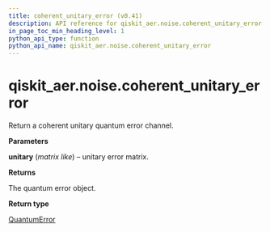 ```yaml
---
title: coherent_unitary_error (v0.41)
description: API reference for qiskit_aer.noise.coherent_unitary_error in qiskit v0.41
in_page_toc_min_heading_level: 1
python_api_type: function
python_api_name: qiskit_aer.noise.coherent_unitary_error
---
```


<span id="qiskit-aer-noise-coherent-unitary-error" />

# qiskit\_aer.noise.coherent\_unitary\_error

<Function id="qiskit_aer.noise.coherent_unitary_error" isDedicatedPage={true} github="https://github.com/qiskit/qiskit-aer/tree/stable/0.11/qiskit_aer/noise/errors/standard_errors.py" signature="coherent_unitary_error(unitary)">
  Return a coherent unitary quantum error channel.

  **Parameters**

  **unitary** (*matrix like*) – unitary error matrix.

  **Returns**

  The quantum error object.

  **Return type**

  [QuantumError](qiskit_aer.noise.QuantumError "qiskit_aer.noise.QuantumError")
</Function>

